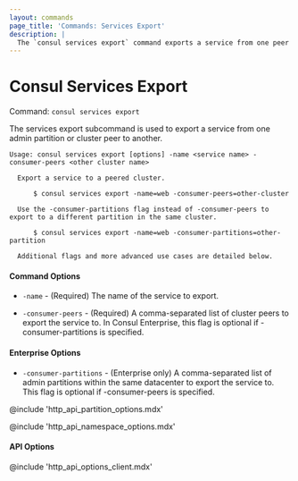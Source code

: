 ```yaml
---
layout: commands
page_title: 'Commands: Services Export'
description: |
  The `consul services export` command exports a service from one peer or admin partition to another.
---
```


# Consul Services Export

Command: `consul services export`

The services export subcommand is used to export a service from one admin partition
or cluster peer to another.

```text
Usage: consul services export [options] -name <service name> -consumer-peers <other cluster name>

  Export a service to a peered cluster.

      $ consul services export -name=web -consumer-peers=other-cluster

  Use the -consumer-partitions flag instead of -consumer-peers to export to a different partition in the same cluster.

      $ consul services export -name=web -consumer-partitions=other-partition

  Additional flags and more advanced use cases are detailed below.
```

#### Command Options

- `-name` - (Required) The name of the service to export.

- `-consumer-peers` - (Required) A comma-separated list of cluster peers to export the service to.
  In Consul Enterprise, this flag is optional if -consumer-partitions is specified.

#### Enterprise Options

- `-consumer-partitions` - (Enterprise only) A comma-separated list of admin partitions within the
  same datacenter to export the service to. This flag is optional if -consumer-peers is specified.

@include 'http_api_partition_options.mdx'

@include 'http_api_namespace_options.mdx'

#### API Options

@include 'http_api_options_client.mdx'
